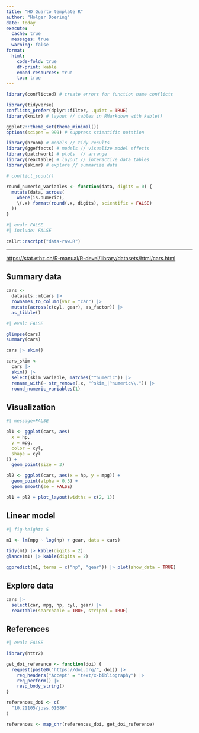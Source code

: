 ```yaml
---
title: "HD Quarto template R"
author: "Holger Doering"
date: today
execute:
  cache: true
  messages: true
  warning: false
format:
  html:
    code-fold: true
    df-print: kable
    embed-resources: true
    toc: true
---
```


```r
library(conflicted) # create errors for function name conflicts

library(tidyverse)
conflicts_prefer(dplyr::filter, .quiet = TRUE)
library(knitr) # layout // tables in RMarkdown with kable()

ggplot2::theme_set(theme_minimal())
options(scipen = 999) # suppress scientific notation

library(broom) # models // tidy results
library(ggeffects) # models // visualize model effects
library(patchwork) # plots  // arrange
library(reactable) # layout // interactive data tables
library(skimr) # explore // summarize data

# conflict_scout()

round_numeric_variables <- function(data, digits = 0) {
  mutate(data, across(
    where(is.numeric),
    \(.x) format(round(.x, digits), scientific = FALSE)
  ))
}
```

```r
#| eval: FALSE
#| include: FALSE

callr::rscript("data-raw.R")
```

---

<https://stat.ethz.ch/R-manual/R-devel/library/datasets/html/cars.html>


## Summary data

```r
cars <-
  datasets::mtcars |>
  rownames_to_column(var = "car") |>
  mutate(across(c(cyl, gear), as_factor)) |>
  as_tibble()
```


```r
#| eval: FALSE

glimpse(cars)
summary(cars)
```


```r
cars |> skim()
```

```r
cars_skim <-
  cars |>
  skim() |>
  select(skim_variable, matches("^numeric")) |>
  rename_with(~ str_remove(.x, "^skim_|^numeric\\.")) |>
  round_numeric_variables(1)
```


## Visualization

```r
#| message=FALSE

pl1 <- ggplot(cars, aes(
  x = hp,
  y = mpg,
  color = cyl,
  shape = cyl
)) +
  geom_point(size = 3)

pl2 <- ggplot(cars, aes(x = hp, y = mpg)) +
  geom_point(alpha = 0.5) +
  geom_smooth(se = FALSE)

pl1 + pl2 + plot_layout(widths = c(2, 1))
```


## Linear model

```r
#| fig-height: 5

m1 <- lm(mpg ~ log(hp) + gear, data = cars)

tidy(m1) |> kable(digits = 2)
glance(m1) |> kable(digits = 2)

ggpredict(m1, terms = c("hp", "gear")) |> plot(show_data = TRUE)
```


## Explore data

```r
cars |>
  select(car, mpg, hp, cyl, gear) |>
  reactable(searchable = TRUE, striped = TRUE)
```


## References

```r
#| eval: FALSE

library(httr2)

get_doi_reference <- function(doi) {
  request(paste0("https://doi.org/", doi)) |>
    req_headers("Accept" = "text/x-bibliography") |>
    req_perform() |>
    resp_body_string()
}

references_doi <- c(
  "10.21105/joss.01686"
)

references <- map_chr(references_doi, get_doi_reference)
```
